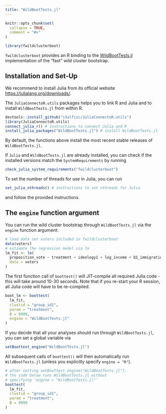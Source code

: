 ```yaml
---
title: "WildBootTests.jl"
---
```


```r
knitr::opts_chunk$set(
  collapse = TRUE,
  comment = "#>"
)
```

```r
library(fwildclusterboot)
```


`fwildclusterboot` provides an R binding to the [WildBootTests.jl](https://github.com/droodman/WildBootTests.jl) implementation of the "fast" wild cluster bootstrap. 

## Installation and Set-Up

We recommend to install Julia from its official website [https://julialang.org/downloads/](https://julialang.org/downloads/).

The `JuliaConnectoR.utils` packages helps you to link R and Julia and to install `WildBootTests.jl` from within R. 
  
```r
devtools::install_github("s3alfisc/JuliaConnectoR.utils")
library(JuliaConnectoR.utils)
connect_julia_r() # instructions to connect Julia and R
install_julia_packages("WildBootTests.jl") # install WildBootTests.jl
```

By default, the functions above install the most recent stable releases of `WildBootTests.jl`.

If `Julia` and `WildBootTests.jl` are already installed, you can check if the installed versions match the `SystemRequirements` by running 

```r
check_julia_system_requirements("fwildclusterboot")
```

To set the number of threads for use in Julia, you can run 

```r
set_julia_nthreads() # instructions to set nthreads for Julia
```

and follow the provided instructions. 

## The `engine` function argument

You can run the wild cluster bootstrap through `WildBootTests.jl` via the `engine` function argument: 

```r
# load data set voters included in fwildclusterboot
data(voters)
# estimate the regression model via lm
lm_fit <- lm(
  proposition_vote ~ treatment + ideology1 + log_income + Q1_immigration ,
  data = voters
)
```

The first function call of `boottest()` will JIT-compile all required Julia code - this will take around 10-30 seconds. Note that if you re-start your R session, all Julia code will have to be re-compiled.

```r
boot_lm <- boottest(
  lm_fit,
  clustid = "group_id1",
  param = "treatment",
  B = 9999,
  engine = "WildBootTests.jl"
)
```

If you decide that all your analyses should run through `WildBootTests.jl`, you can set a global variable via 

```r
setBoottest_engine("WildBootTests.jl")
```

All subsequent calls of `boottest()` will then automatically run `WildBootTests.jl` (unless you explicitly specify `engine = "R"`).

```r
# after setting setBoottest_engine("WildBootTests.jl"), 
# the code below runs WildBootTests.jl without
# specifying 'engine = "WildBootTests.jl"'
boottest(
  lm_fit, 
  clustid = "group_id1", 
  param = "treatment",
  B = 9999
)
```




